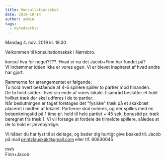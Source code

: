 ```yaml
---
title: Konsultationsskak
date: 2019-10-14
author: admin
tags:
  - nyhedsarkiv
---
```


Mandag 4. nov. 2019 kl. 19.30

Velkommen til konsultationsskak i Nørrebro.

konsul hva for noget????. Hvad er nu det Jacob+Finn har fundet på?  
Vi indrømmer idéen ikke er vores egen. Vi er blevet inspireret af hvad andre har gjort.

Rammerne for arrangementet er følgende:  
To hold hvert bestående af 4-6 spillere spiller to partier mod hinanden.  
De to hold sidder i hver sin ende af vores lokale. I samråd beslutter et hold hvilket træk der skal udføres i de to partier.  
Når beslutningen er taget foretages det "fysiske" træk på et skakbræt placeret i midten af lokalet. Partierne skal noteres, og der spilles med en betænkningstid på 1 time pr. hold til hele partiet + 45 sek, bonustid pr. træk beregnet fra træk 1. 
Vi vil forsøge at fordele de tilmeldte spillere, således at de to hold er jævnbyrdige.

Vi håber du har lyst til at deltage, og beder dig hurtigt give besked til: Jacob på mail printzlauskak@gmail.com eller tlf. 60630045

mvh  
Finn+Jacob

